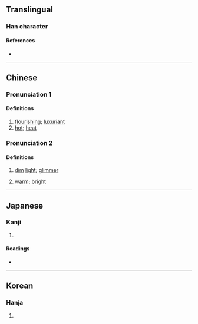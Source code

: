 {{character info/new}}
==Translingual==

===Han character===
{{Han char|rn=72|rad=日|as=12|sn=16|four=|canj=AGRR|ids=⿰日喜}}

====References====
* {{Han ref|kx=0499.510|dkj=14162|dj=0869.210|hdz=21535.030|uh=66BF|ud=26303}}

----

==Chinese==
{{zh-forms}}

===Pronunciation 1===
{{zh-pron
|m=xǐ
|c=hei2
|mc=
|oc=
|ma=
|cat=a
}}

====Definitions====
{{zh-hanzi}}

# [[flourishing]]; [[luxuriant]]
# [[hot]]; [[heat]]

===Pronunciation 2===
{{zh-pron
|m=xī
|c=
|ma=
|cat=n,a
}}

====Definitions====
{{zh-hanzi}}

# {{lb|zh|archaic}} [[dim]] [[light]]; [[glimmer]]
# [[warm]]; [[bright]]

----

==Japanese==

===Kanji===
{{ja-kanji|grade=|rs=日12}}

# {{defn|lang=ja|sort=日12}}

====Readings====
* {{ja-readings|on=[[き]] (ki)|kun=[[さかんなさま]] (sakannasama), [[あつい]] (atsui)}}

----

==Korean==

===Hanja===
{{ko-hanja|hangeul=희|eumhun=|rv=hui|mr=hŭi|y=huy}}

# {{defn|lang=ko|sort=日12}}